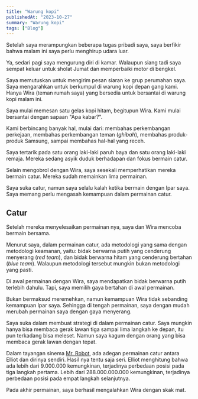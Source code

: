 ```yaml
---
title: "Warung kopi"
publishedAt: "2023-10-27"
summary: "Warung kopi"
tags: ["Blog"]
---
```


Setelah saya merampungkan beberapa tugas pribadi saya, saya berfikir bahwa malam 
ini saya perlu menghirup udara luar.

Ya, sedari pagi saya mengurung diri di kamar. Walaupun siang tadi saya sempat keluar 
untuk sholat Jumat dan memperbaiki motor di bengkel.

Saya memutuskan untuk mengirim pesan siaran ke grup perumahan saya. Saya mengarahkan 
untuk berkumpul di warung kopi depan gang kami. Hanya Wira (teman rumah saya) yang 
bersedia untuk bersantai di warung kopi malam ini.

Saya mulai memesan satu gelas kopi hitam, begitupun Wira. Kami mulai bersantai dengan 
sapaan "Apa kabar?".

Kami berbincang banyak hal, mulai dari: membahas perkembangan perkejaan, membahas 
perkembangan teman (_ghibah_), membahas produk-produk Samsung, sampai membahas hal-hal 
yang receh.

Saya tertarik pada satu orang laki-laki paruh baya dan satu orang laki-laki remaja. 
Mereka sedang asyik duduk berhadapan dan fokus bermain catur.

Selain mengobrol dengan Wira, saya sesekali memperhatikan mereka bermain catur. Mereka 
sudah memainkan lima permainan. 

Saya suka catur, namun saya selalu kalah ketika bermain dengan Ipar saya. Saya memang 
perlu mengasah kemampuan dalam permainan catur.

## Catur

Setelah mereka menyelesaikan permainan nya, saya dan Wira mencoba bermain bersama.

Menurut saya, dalam permainan catur, ada metodologi yang sama dengan metodologi keamanan, 
yaitu: bidak berwarna putih yang cenderung menyerang (_red team_), dan bidak berwarna 
hitam yang cenderung bertahan (_blue team_). Walaupun metodologi tersebut mungkin bukan 
metodologi yang pasti.

Di awal permainan dengan Wira, saya mendapatkan bidak berwarna putih terlebih dahulu. 
Tapi, saya memilih gaya bertahan di awal permainan. 

Bukan bermaksud meremehkan, namun kemampuan Wira tidak sebanding kemampuan Ipar saya. 
Sehingga di tengah permainan, saya dengan mudah merubah permainan saya dengan gaya menyerang.

Saya suka dalam membuat strategi di dalam permainan catur. Saya mungkin hanya bisa membaca 
gerak lawan tiga sampai lima langkah ke depan, itu pun terkadang bisa meleset. Namun saya 
kagum dengan orang yang bisa membaca gerak lawan dengan tepat.

Dalam tayangan sinema [Mr. Robot](https://blog.musex.my.id/blog/mr-robot), ada adegan 
permainan catur antara Elliot dan dirinya sendiri. Hasil nya tentu saja seri. Elliot 
menghitung bahwa ada lebih dari 9.000.000 kemungkinan, terjadinya perbedaan posisi 
pada tiga langkah pertama. Lebih dari 288.000.000.000 kemungkinan, terjadinya perbedaan 
posisi pada empat langkah selanjutnya.

Pada akhir permainan, saya berhasil mengalahkan Wira dengan skak mat.

